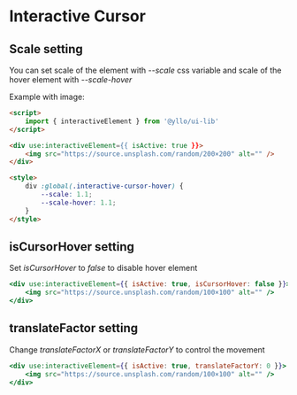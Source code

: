 
# Interactive Cursor

## Scale setting

You can set scale of the element with *--scale* css variable and scale of the hover element with *--scale-hover*

Example with image:

```html
<script>
    import { interactiveElement } from '@yllo/ui-lib'
</script>

<div use:interactiveElement={{ isActive: true }}>
    <img src="https://source.unsplash.com/random/200×200" alt="" />
</div>

<style>
    div :global(.interactive-cursor-hover) {
        --scale: 1.1;
        --scale-hover: 1.1;
    }
</style>
```

<Story id="components-interactive-cursor--example"/>

## isCursorHover setting

Set *isCursorHover* to *false* to disable hover element

```jsx
<div use:interactiveElement={{ isActive: true, isCursorHover: false }}>
    <img src="https://source.unsplash.com/random/100×100" alt="" />
</div>
```

<Story id="components-interactive-cursor--example-2"/>

## translateFactor setting

Change *translateFactorX* or *translateFactorY* to control the movement

```jsx
<div use:interactiveElement={{ isActive: true, translateFactorY: 0 }}>
    <img src="https://source.unsplash.com/random/100×100" alt="" />
</div>
```

<Story id="components-interactive-cursor--example-3"/>